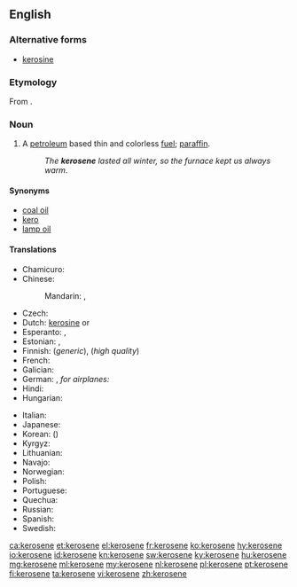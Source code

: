 {{wikipedia}}
==English==

===Alternative forms===
* [[kerosine]]

===Etymology===
From {{etyl|grc}} {{term|κηρός||wax|lang=grc}}{{suffix||ene}}.

===Noun===
{{en-noun|s|-}}

# {{Canadian|US}} A [[petroleum]] based thin and colorless [[fuel]]; {{British}} [[paraffin]].
#: ''The '''kerosene''' lasted all winter, so the furnace kept us always warm''.

====Synonyms====
* [[coal oil]]
* [[kero]]
* [[lamp oil]]

====Translations====
{{trans-top|thin, colorless fuel}}
* Chamicuro: {{tø|ccc|kerosina}}
* Chinese:
*: Mandarin: {{t|cmn|煤油|tr=méiyóu|sc=Hani}}, {{t|cmn|火油|tr=huǒyóu|sc=Hani}}
* Czech: {{t+|cs|petrolej|m}}
* Dutch: [[kerosine#Dutch|kerosine]] {{m}} or {{f}}
* Esperanto: {{t-|eo|keroseno}},  {{t-|eo|petrolo}}
* Estonian: {{t-|et|petrooleum}}, {{t-|et|lambiõli}}
* Finnish: {{t+|fi|petroli}} (''generic''), {{t+|fi|kerosiini}} (''high quality'')
* French: {{t+|fr|kérosène|m}}
* Galician: {{t-|gl|queroseno|m}}
* German: {{t+|de|Petroleum|n}}, ''for airplanes:'' {{t+|de|Kerosin|n}}
* Hindi: {{t-|hi|मिट्टी का तेल|tr=miṭṭī kā tel}}
* Hungarian: {{t+|hu|kerozin}}
{{trans-mid}}
* Italian: {{t-|it|cherosene|m}}
* Japanese: {{t-|ja|ケロシン|tr=keroshin|sc=Jpan}}
* Korean: {{t+|ko|등유|tr=deung-yu|sc=Kore}} ({{t+|ko|燈油|sc=Kore}})
* Kyrgyz: {{t+|ky|керосин|m|tr=kerosín|sc=Cyrl}}
* Lithuanian: {{t-|lt|žibalas|m}}
* Navajo: {{tø|nv|akʼahkǫʼ}}
* Norwegian: {{t-|no|paraffin|m}}
* Polish: {{t+|pl|nafta|f}}
* Portuguese: {{t+|pt|querosene|n}}
* Quechua: {{t-|qu|kirusini}}
* Russian: {{t+|ru|керосин|m|tr=kerosín|sc=Cyrl}}
* Spanish: {{t+|es|queroseno|m}}
* Swedish: {{t-|sv|fotogen|c}}
{{trans-bottom}}

[[ca:kerosene]]
[[et:kerosene]]
[[el:kerosene]]
[[fr:kerosene]]
[[ko:kerosene]]
[[hy:kerosene]]
[[io:kerosene]]
[[id:kerosene]]
[[kn:kerosene]]
[[sw:kerosene]]
[[ky:kerosene]]
[[hu:kerosene]]
[[mg:kerosene]]
[[ml:kerosene]]
[[my:kerosene]]
[[nl:kerosene]]
[[pl:kerosene]]
[[pt:kerosene]]
[[fi:kerosene]]
[[ta:kerosene]]
[[vi:kerosene]]
[[zh:kerosene]]